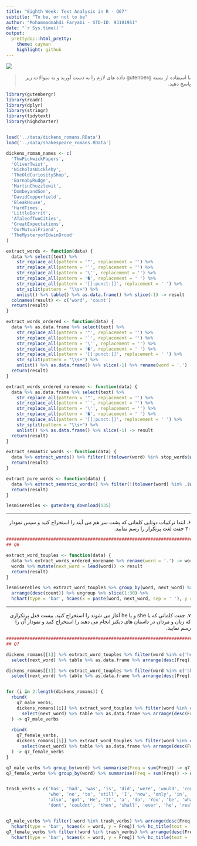```yaml
---
title: "Eighth Week: Text Analysis in R - Q67"
subtitle: "To be, or not to be"
author: "Mohammadmahdi Faryabi - STD-ID: 93101951"
date: "`r Sys.time()`"
output:
  prettydoc::html_pretty:
    theme: cayman
    highlight: github
---
```


<div align="center">
<img  src="images/dickens1_1.png"  align = 'center'>
</div>

> <p dir="RTL"> 
با استفاده از بسته gutenberg داده های لازم را به دست آورید و به سوالات زیر پاسخ دهید.
</p>


```r
library(gutenbergr)
library(readr)
library(dplyr)
library(stringr)
library(tidytext)
library(highcharter)


load('../data/dickens_romans.RData')
load('../data/shakespeare_romans.RData')

dickens_roman_names <- c(
  'ThwPickwickPapers',
  'OliverTwist',
  'NicholasNickleby',
  'TheOldCuriosityShop',
  'BarnabyRudge',
  'MartinChuzzlewit',
  'DombeyandSon',
  'DavidCopperfield',
  'BleakHouse',
  'HardTimes',
  'LittleDorrit',
  'ATaleofTwoCities',
  'GreatExpectations',
  'OurMutualFriend',
  'TheMysteryofEdwinDrood'
)

extract_words <- function(data) {
  data %>% select(text) %>% 
    str_replace_all(pattern = '"', replacement = '') %>% 
    str_replace_all(pattern = '`', replacement = '') %>%
    str_replace_all(pattern = '\'', replacement = '') %>%
    str_replace_all(pattern = '�', replacement = ' ') %>% 
    str_replace_all(pattern = '[[:punct:]]', replacement = ' ') %>%
    str_split(pattern = "\\s+") %>%
    unlist() %>% table() %>% as.data.frame() %>% slice(-1) -> result
  colnames(result) <- c('word', 'count')
  return(result)
}

extract_words_ordered <- function(data) {
  data %>% as.data.frame %>% select(text) %>% 
    str_replace_all(pattern = '"', replacement = '') %>% 
    str_replace_all(pattern = '`', replacement = '') %>%
    str_replace_all(pattern = '\'', replacement = '') %>%
    str_replace_all(pattern = '�', replacement = ' ') %>% 
    str_replace_all(pattern = '[[:punct:]]', replacement = ' ') %>%
    str_split(pattern = "\\s+") %>%
    unlist() %>% as.data.frame() %>% slice(-1) %>% rename(word = '.') -> result
  return(result)
}

extract_words_ordered_norename <- function(data) {
  data %>% as.data.frame %>% select(text) %>% 
    str_replace_all(pattern = '"', replacement = '') %>% 
    str_replace_all(pattern = '`', replacement = '') %>%
    str_replace_all(pattern = '\'', replacement = '') %>%
    str_replace_all(pattern = '�', replacement = ' ') %>% 
    str_replace_all(pattern = '[[:punct:]]', replacement = ' ') %>%
    str_split(pattern = "\\s+") %>%
    unlist() %>% as.data.frame() %>% slice(-1) -> result
  return(result)
}

extract_semantic_words <- function(data) {
  data %>% extract_words() %>% filter(!(tolower(word) %in% stop_words$word)) -> result
  return(result)
}

extract_pure_words <- function(data) {
  data %>% extract_semantic_words() %>% filter(!(tolower(word) %in% .$word)) -> result
  return(result)
}

lesmiserebles <- gutenberg_download(135)
```



***

<p dir="RTL">
۶. ابتدا ترکیبات دوتایی کلماتی که پشت سر هم می آیند را استخراج کنید و سپس نمودار ۳۰ جفت لغت پرتکرار را رسم نمایید.
</p>


```r
################################################################################################
## Q6

extract_word_touples <- function(data) {
  data %>% extract_words_ordered_norename %>% rename(word = '.') -> words
  words %>% mutate(next_word = lead(word)) -> result
  return(result)
}

lesmiserebles %>% extract_word_touples %>% group_by(word, next_word) %>% summarise(count = n()) %>%
  arrange(desc(count)) %>% ungroup %>% slice(1:30) %>%
  hchart(type = 'bar', hcaes(x = paste(word, next_word, sep = ' '), y = count))

```

***

<p dir="RTL">
۷. جفت کلماتی که با she و یا he آغاز می شوند را استخراج کنید. بیست فعل پرتکراری که زنان و مردان در داستان های دیکنز انجام می دهند را استخراج کنید و نمودار آن را رسم نمایید.
</p>


```r
################################################################################################
## Q7

dickens_romans[[1]] %>% extract_word_touples %>% filter(word %in% c('he', 'He', 'HE')) %>% 
  select(next_word) %>% table %>% as.data.frame %>% arrange(desc(Freq)) %>% rename(word = '.') -> q7_male_verbs

dickens_romans[[1]] %>% extract_word_touples %>% filter(word %in% c('she', 'She', 'SHE')) %>% 
  select(next_word) %>% table %>% as.data.frame %>% arrange(desc(Freq)) %>% rename(word = '.') -> q7_female_verbs


for (i in 2:length(dickens_romans)) {
  rbind(
    q7_male_verbs,
    dickens_romans[[i]] %>% extract_word_touples %>% filter(word %in% c('he', 'He', 'HE')) %>% 
      select(next_word) %>% table %>% as.data.frame %>% arrange(desc(Freq)) %>% rename(word = '.')
  ) -> q7_male_verbs
  
  rbind(
    q7_female_verbs,
    dickens_romans[[i]] %>% extract_word_touples %>% filter(word %in% c('she', 'She', 'SHE')) %>% 
      select(next_word) %>% table %>% as.data.frame %>% arrange(desc(Freq)) %>% rename(word = '.')
  ) -> q7_female_verbs
}

q7_male_verbs %>% group_by(word) %>% summarise(Freq = sum(Freq)) -> q7_male_verbs
q7_female_verbs %>% group_by(word) %>% summarise(Freq = sum(Freq)) -> q7_female_verbs


trash_verbs = c('has', 'had', 'was', 'is', 'did', 'were', 'would', 'could', 'will', 'must', 'might', 'should',
                'who', 'no', 'to', 'still', 'I', 'now', 'only', 'in', 'not', 'the', 'can', 'The', 'And', 'you',
                'also', 'got', 'He', 'It', 'a', 'do', 'You', 'be', 'what', 'never', 'may', 'and', 'does', 'didnt',
                'dont', 'couldnt', 'then', 'shall', 'ever', 'he', 'really', 'at')


q7_male_verbs %>% filter(!word %in% trash_verbs) %>% arrange(desc(Freq)) %>% slice(1:20) %>% 
  hchart(type = 'bar', hcaes(x = word, y = Freq)) %>% hc_title(text = 'Most freauent verbs for men')
q7_female_verbs %>% filter(!word %in% trash_verbs) %>% arrange(desc(Freq)) %>% slice(1:20) %>% 
  hchart(type = 'bar', hcaes(x = word, y = Freq)) %>% hc_title(text = 'Most freauent verbs for women')

```